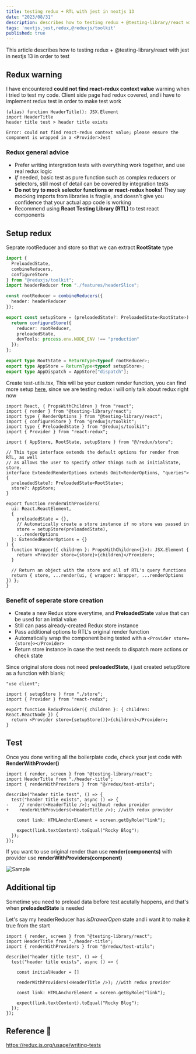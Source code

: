 ```yaml
---
title: testing redux + RTL with jest in nextjs 13
date: "2023/08/31"
description: describes how to testing redux + @testing-library/react with jest in nextjs 13 in order to test
tags: 'nextjs,jest,redux,@reduxjs/toolkit' 
published: true
---
```



This article describes how to testing redux + @testing-library/react with jest in nextjs 13 in order to test

## Redux warning

I have encountered **could not find react-redux context value** warning when i tried to test my code. Client side page had redux covered, 
and i have to implement redux test in order to make test work

```text
(alias) function HeaderTitle(): JSX.Element
import HeaderTitle
header title test > header title exists

Error: could not find react-redux context value; please ensure the component is wrapped in a <Provider>Jest
```

### Redux general advice

- Prefer writing intergration tests with everything work together, and use real redux logic
- *If* needed, basic test as pure function such as complex reducers or selectors, still most of detail can be covered by integration tests
- **Do not try to mock selector functions or react-redux hooks!** They say mocking imports from libraries is fragile, and doesn't give you confidence that your actual app code is working
- Recommend using **React Testing Library (RTL)** to test react components




## Setup redux



Seprate rootReducer and store so that we can extract **RootState** type

```ts:store.ts {12, 15} showLineNumbers
import {
  PreloadedState,
  combineReducers,
  configureStore
} from "@reduxjs/toolkit";
import headerReducer from "./features/headerSlice";

const rootReducer = combineReducers({
  header: headerReducer
});

export const setupStore = (preloadedState?: PreloadedState<RootState>) => {
  return configureStore({
    reducer: rootReducer,
    preloadedState,
    devTools: process.env.NODE_ENV !== "production"
  });
};

export type RootState = ReturnType<typeof rootReducer>;
export type AppStore = ReturnType<typeof setupStore>;
export type AppDispatch = AppStore["dispatch"];
```


Create test-utils.tsx, This will be your custom render function, you can find more setup [here](https://testing-library.com/docs/react-testing-library/setup/),
since we are testing redux i will only talk about redux right now

```tsx:test-utils.tsx {22,23,27} showLineNumbers
import React, { PropsWithChildren } from "react";
import { render } from "@testing-library/react";
import type { RenderOptions } from "@testing-library/react";
import { configureStore } from "@reduxjs/toolkit";
import type { PreloadedState } from "@reduxjs/toolkit";
import { Provider } from "react-redux";

import { AppStore, RootState, setupStore } from "@/redux/store";

// This type interface extends the default options for render from RTL, as well
// as allows the user to specify other things such as initialState, store.
interface ExtendedRenderOptions extends Omit<RenderOptions, "queries"> {
  preloadedState?: PreloadedState<RootState>;
  store?: AppStore;
}

export function renderWithProviders(
  ui: React.ReactElement,
  {
    preloadedState = {},
    // Automatically create a store instance if no store was passed in
    store = setupStore(preloadedState),
    ...renderOptions
  }: ExtendedRenderOptions = {}
) {
  function Wrapper({ children }: PropsWithChildren<{}>): JSX.Element {
    return <Provider store={store}>{children}</Provider>;
  }

  // Return an object with the store and all of RTL's query functions
  return { store, ...render(ui, { wrapper: Wrapper, ...renderOptions }) };
}
```

### Benefit of seperate store creation

- Create a new Redux store everytime, and **PreloadedState** value that can be used for an intial value
- Still can pass already-created Redux store instance
- Pass additional options to RTL's original render function 
- Automatically wrap the component being tested with a `<Provider store={store}></Provider>`
- Return store instance in case the test needs to dispatch more actions or check state


Since original store does not need **preloadedState**, i just created setupStore as a function with blank;

```tsx:redux-provider.tsx showLineNumbers
"use client";

import { setupStore } from "./store";
import { Provider } from "react-redux";

export function ReduxProvider({ children }: { children: React.ReactNode }) {
  return <Provider store={setupStore()}>{children}</Provider>;
}
```


## Test

Once you done writing all the boilerplate code, check your jest code with **RenderWithProvder()**

```diff-tsx:header-title.test.tsx showLineNumbers
import { render, screen } from "@testing-library/react";
import HeaderTitle from "./header-title";
import { renderWithProviders } from "@/redux/test-utils";

describe("header title test", () => {
  test("header title exists", async () => {
-    // render(<HeaderTitle />); without redux provider
+    renderWithProviders(<HeaderTitle />); //with redux provider

    const link: HTMLAnchorElement = screen.getByRole("link");

    expect(link.textContent).toEqual("Rocky Blog");
  });
});
```

If you want to use original render than use **render(components)** with provider use **renderWithProviders(component)**


![Sample](/posts/JEST/jest-nextjs-13-with-redux/header-title-test-result.png)


## Additional tip

Sometime you need to preload data before test acutally happens, and that's when **preloadedState** is needed

Let's say my headerReducer has *isDrawerOpen* state and i want it to make it true from the start

```tsx:header-title.test.tsx showLineNumbers
import { render, screen } from "@testing-library/react";
import HeaderTitle from "./header-title";
import { renderWithProviders } from "@/redux/test-utils";

describe("header title test", () => {
  test("header title exists", async () => {

    const initialHeader = []

    renderWithProviders(<HeaderTitle />); //with redux provider

    const link: HTMLAnchorElement = screen.getByRole("link");

    expect(link.textContent).toEqual("Rocky Blog");
  });
});
```

## Reference 🔗

https://redux.js.org/usage/writing-tests<br/>

